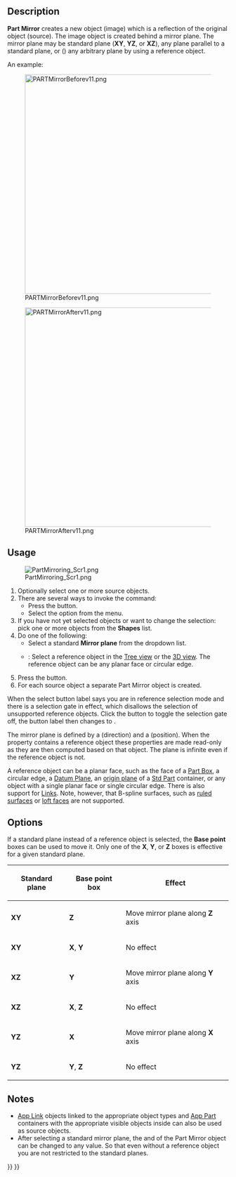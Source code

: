 <languages/>

{{Docnav
|[[Part_Revolve|Revolve]]
|[[Part_Scale|Scale]]
|[[Part_Workbench|Part]]
|IconL=Part_Revolve.svg
|IconR=Part_Scale.svg
|IconC=Workbench_Part.svg
}}

{{GuiCommand
|Name=Part Mirror
|MenuLocation=Part → Mirroring...
|Workbenches=[[Part_Workbench|Part]]
}}

==Description== 

'''Part Mirror''' creates a new object (image) which is a reflection of the original object (source). The image object is created behind a mirror plane. The mirror plane may be standard plane ('''XY''', '''YZ''', or '''XZ'''), any plane parallel to a standard plane, or ({{Version|1.0}}) any arbitrary plane by using a reference object.

An example:

[[Image:PARTMirrorBeforev11.png|500px]]

{{Caption|Before}}

[[Image:PARTMirrorAfterv11.png|500px]]

{{Caption|After mirroring about YZ plane}}

==Usage==

[[Image:PartMirroring_Scr1.png]]

# Optionally select one or more source objects.
# There are several ways to invoke the command:
#* Press the {{Button|[[Image:Part_Mirror.svg|16px]] [[Part_Mirror|Mirroring...]]}} button.
#* Select the {{MenuCommand|Part → [[Image:Part_Mirror.svg|16px]] Mirroring...}} option from the menu.
# If you have not yet selected objects or want to change the selection: pick one or more objects from the '''Shapes''' list.
# Do one of the following:
#* Select a standard '''Mirror plane''' from the dropdown list.
#* {{Version|1.0}}: Select a reference object in the [[Tree_view|Tree view]] or the [[3D_view|3D view]]. The reference object can be any planar face or circular edge.
# Press the {{Button|OK}} button.
# For each source object a separate Part Mirror object is created.

When the select button label says {{Button|Selecting}} you are in reference selection mode and there is a selection gate in effect, which disallows the selection of unsupported reference objects. Click the button to toggle the selection gate off, the button label then changes to {{Button|Select reference}}.

The mirror plane is defined by a {{PropertyData|Normal}} (direction) and a {{PropertyData|Base}} (position). When the {{PropertyData|Mirror Plane}} property contains a reference object these properties are made read-only as they are then computed based on that object. The plane is infinite even if the reference object is not.

A reference object can be a planar face, such as the face of a [[Part_Box|Part Box]], a circular edge, a [[PartDesign_Plane|Datum Plane]], an [[App_OriginGroupExtension|origin plane]] of a [[Std_Part|Std Part]] container, or any object with a single planar face or single circular edge. There is also support for [[App_Link|Links]]. Note, however, that B-spline surfaces, such as [[Part_RuledSurface|ruled surfaces]] or [[Part_Loft|loft faces]] are not supported.

==Options== 

If a standard plane instead of a reference object is selected, the '''Base point''' boxes can be used to move it. Only one of the '''X''', '''Y''', or '''Z''' boxes is effective for a given standard plane.

{| class="wikitable" border="1"
!Standard plane!!Base point box!!Effect
|- align="center" 
|'''XY'''||'''Z'''||align="left"|Move mirror plane along '''Z''' axis
|- align="center"
|'''XY'''||'''X''', '''Y'''||align="left"|No effect
|- align="center"
|'''XZ'''||'''Y'''||align="left"|Move mirror plane along '''Y''' axis
|- align="center"
|'''XZ'''||'''X''', '''Z'''||align="left"|No effect
|- align="center"
|'''YZ'''||'''X'''||align="left"|Move mirror plane along '''X''' axis
|- align="center"
|'''YZ'''||'''Y''', '''Z'''||align="left"|No effect
|}

==Notes==

* [[App_Link|App Link]] objects linked to the appropriate object types and [[App_Part|App Part]] containers with the appropriate visible objects inside can also be used as source objects. {{Version|0.20}}
* After selecting a standard mirror plane, the {{PropertyData|Normal}} and {{PropertyData|Base}} of the Part Mirror object can be changed to any value. So that even without a reference object you are not restricted to the standard planes.


{{Docnav
|[[Part_Revolve|Revolve]]
|[[Part_Scale|Scale]]
|[[Part_Workbench|Part]]
|IconL=Part_Revolve.svg
|IconR=Part_Scale.svg
|IconC=Workbench_Part.svg
}}

{{Part Tools navi{{#translation:}}}}
{{Userdocnavi{{#translation:}}}}
